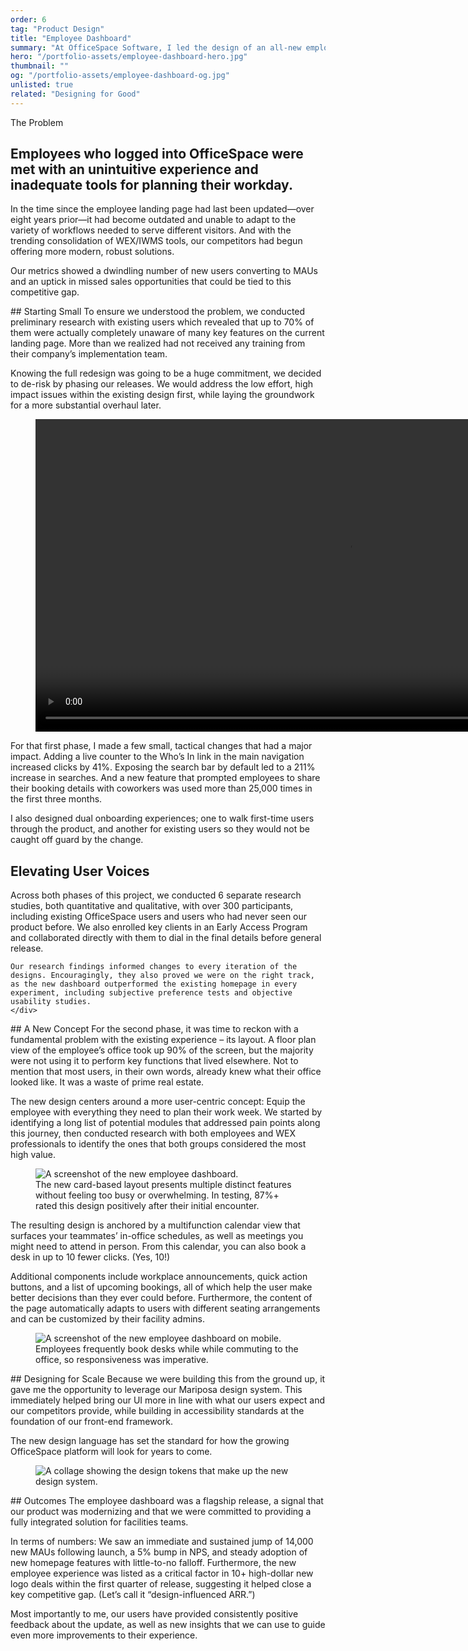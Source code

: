 ```yaml
---
order: 6
tag: "Product Design"
title: "Employee Dashboard"
summary: "At OfficeSpace Software, I led the design of an all-new employee dashboard, revitalizing the stale and underperforming workplace experience (WEX) aspect of our product, and directly leading to increased feature adoption and new client acquisition. The new experience balances the needs of our globally diverse user base, including those new to our product and those who have used it regularly for years."
hero: "/portfolio-assets/employee-dashboard-hero.jpg"
thumbnail: ""
og: "/portfolio-assets/employee-dashboard-og.jpg"
unlisted: true
related: "Designing for Good"
---
```


<div className="flex flex-col space-y-0 lg:space-y-12 xl:space-y-20 items-center max-w-none py-12 2xl:py-0">

<div>
<p className="h4 mb-2 mt-0!">The Problem</p>
<div className="flex flex-col max-w-2xl lg:max-w-none lg:flex-row lg:space-x-20">
<div className="lg:w-1/2">
<h2 className="mt-0!">Employees who logged into OfficeSpace were met with an unintuitive experience and inadequate tools for planning their workday.</h2>
</div>
<div className="lg:w-1/2">
<p className="mt-0!">In the time since the employee landing page had last been updated—over eight years prior—it had become outdated and unable to adapt to the variety of workflows needed to serve different visitors. And with the trending consolidation of WEX/IWMS tools, our competitors had begun offering more modern, robust solutions.</p>

<p>Our metrics showed a dwindling number of new users converting to MAUs and an uptick in missed sales opportunities that could be tied to this competitive gap.</p>
</div>
</div>
</div>


<div className="max-w-2xl">
## Starting Small
To ensure we understood the problem, we conducted preliminary research with existing users which revealed that up to 70% of them were actually completely unaware of many key features on the current landing page. More than we realized had not received any training from their company’s implementation team.

Knowing the full redesign was going to be a huge commitment, we decided to de-risk by phasing our releases. We would address the low effort, high impact issues within the existing design first, while laying the groundwork for a more substantial overhaul later.
</div>

<div>
  <figure className="not-prose">
    <video
        width="1000"
        height="500"
        preload="metadata"
        playsInline
        autoPlay="autoplay"
        muted
        loop
    >
        <source src="/portfolio-assets/employee-dashboard-1.mp4" type="video/mp4" />
        Your browser does not support the video tag.
    </video>
  </figure>
</div>

<div className="max-w-2xl">
For that first phase, I made a few small, tactical changes that had a major impact. Adding a live counter to the Who’s In link in the main navigation increased clicks by 41%. Exposing the search bar by default led to a 211% increase in searches. And a new feature that prompted employees to share their booking details with coworkers was used more than 25,000 times in the first three months.

I also designed dual onboarding experiences; one to walk first-time users through the product, and another for existing users so they would not be caught off guard by the change.
</div>

<div className="w-full max-w-[1000px] bg-amber-100 dark:bg-neutral-800 rounded-lg p-8 md:p-12 lg:p-16 mt-8 marker:text-yellow-400">
    <h2 className="max-w-2xl mx-auto mt-2!">Elevating User Voices</h2>
    <div className="max-w-2xl mx-auto">
    Across both phases of this project, we conducted 6 separate research studies, both quantitative and qualitative, with over 300 participants, including existing OfficeSpace users and users who had never seen our product before. We also enrolled key clients in an Early Access Program and collaborated directly with them to dial in the final details before general release.

    Our research findings informed changes to every iteration of the designs. Encouragingly, they also proved we were on the right track, as the new dashboard outperformed the existing homepage in every experiment, including subjective preference tests and objective usability studies.
    </div>
</div>

<div className="max-w-2xl">
## A New Concept
For the second phase, it was time to reckon with a fundamental problem with the existing experience – its layout. A floor plan view of the employee’s office took up 90% of the screen, but the majority were not using it to perform key functions that lived elsewhere. Not to mention that most users, in their own words, already knew what their office looked like. It was a waste of prime real estate.

The new design centers around a more user-centric concept: Equip the employee with everything they need to plan their work week. We started by identifying a long list of potential modules that addressed pain points along this journey, then conducted research with both employees and WEX professionals to identify the ones that both groups considered the most high value.
</div>

<div className="text-center">
<figure className="my-0! mx-auto max-w-[1000px]">
<Image src="/portfolio-assets/employee-dashboard-2.jpg" alt="A screenshot of the new employee dashboard." width={1000} height={500} />
<figcaption>
  The new card-based layout presents multiple distinct features without feeling too busy or overwhelming. In testing, 87%+ rated this design positively after their initial encounter.
</figcaption>
</figure>
</div>

<div className="max-w-2xl">
The resulting design is anchored by a multifunction calendar view that surfaces your teammates’ in-office schedules, as well as meetings you might need to attend in person. From this calendar, you can also book a desk in up to 10 fewer clicks. (Yes, 10!)

Additional components include workplace announcements, quick action buttons, and a list of upcoming bookings, all of which help the user make better decisions than they ever could before. Furthermore, the content of the page automatically adapts to users with different seating arrangements and can be customized by their facility admins.
</div>

<div className="text-center">
<figure className="my-0! mx-auto max-w-[1000px]">
<Image src="/portfolio-assets/employee-dashboard-3.jpg" alt="A screenshot of the new employee dashboard on mobile." width={1000} height={700} />
<figcaption>
  Employees frequently book desks while while commuting to the office, so responsiveness was imperative.
</figcaption>
</figure>
</div>

<div className="max-w-2xl">
## Designing for Scale
Because we were building this from the ground up, it gave me the opportunity to leverage our <Link href="/portfolio/designing-for-scale">Mariposa design system</Link>. This immediately helped bring our UI more in line with what our users expect and our competitors provide, while building in accessibility standards at the foundation of our front-end framework.

The new design language has set the standard for how the growing OfficeSpace platform will look for years to come.
</div>

<div className="text-center">
<figure className="my-0! mx-auto max-w-[1000px]">
<Image src="/portfolio-assets/employee-dashboard-4.png" alt="A collage showing the design tokens that make up the new design system." width={1000} height={666} />
</figure>
</div>

<div className="max-w-2xl">
## Outcomes
The employee dashboard was a flagship release, a signal that our product was modernizing and that we were committed to providing a fully integrated solution for facilities teams.

In terms of numbers: We saw an immediate and sustained jump of 14,000 new MAUs following launch, a 5% bump in NPS, and steady adoption of new homepage features with little-to-no falloff. Furthermore, the new employee experience was listed as a critical factor in 10+ high-dollar new logo deals within the first quarter of release, suggesting it helped close a key competitive gap. (Let’s call it “design-influenced ARR.”)

Most importantly to me, our users have provided consistently positive feedback about the update, as well as new insights that we can use to guide even more improvements to their experience.

</div>

</div>


